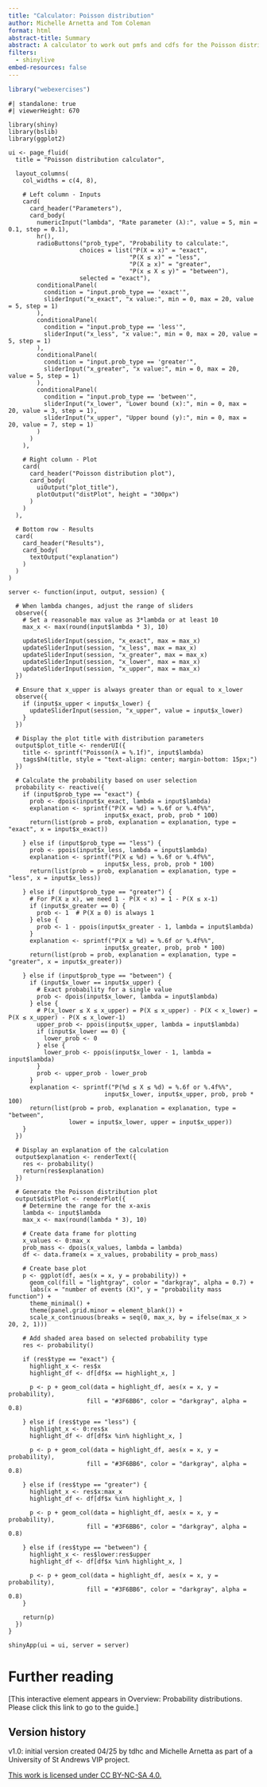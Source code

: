 ```yaml
---
title: "Calculator: Poisson distribution"
author: Michelle Arnetta and Tom Coleman
format: html
abstract-title: Summary
abstract: A calculator to work out pmfs and cdfs for the Poisson distribution.
filters: 
  - shinylive
embed-resources: false
---
```


```r
library("webexercises")
```


```shinylive-r
#| standalone: true
#| viewerHeight: 670

library(shiny)
library(bslib)
library(ggplot2)

ui <- page_fluid(
  title = "Poisson distribution calculator",
  
  layout_columns(
    col_widths = c(4, 8),
    
    # Left column - Inputs
    card(
      card_header("Parameters"),
      card_body(
        numericInput("lambda", "Rate parameter (λ):", value = 5, min = 0.1, step = 0.1),
        hr(),
        radioButtons("prob_type", "Probability to calculate:",
                    choices = list("P(X = x)" = "exact", 
                                  "P(X ≤ x)" = "less", 
                                  "P(X ≥ x)" = "greater", 
                                  "P(x ≤ X ≤ y)" = "between"),
                    selected = "exact"),
        conditionalPanel(
          condition = "input.prob_type == 'exact'",
          sliderInput("x_exact", "x value:", min = 0, max = 20, value = 5, step = 1)
        ),
        conditionalPanel(
          condition = "input.prob_type == 'less'",
          sliderInput("x_less", "x value:", min = 0, max = 20, value = 5, step = 1)
        ),
        conditionalPanel(
          condition = "input.prob_type == 'greater'",
          sliderInput("x_greater", "x value:", min = 0, max = 20, value = 5, step = 1)
        ),
        conditionalPanel(
          condition = "input.prob_type == 'between'",
          sliderInput("x_lower", "Lower bound (x):", min = 0, max = 20, value = 3, step = 1),
          sliderInput("x_upper", "Upper bound (y):", min = 0, max = 20, value = 7, step = 1)
        )
      )
    ),
    
    # Right column - Plot
    card(
      card_header("Poisson distribution plot"),
      card_body(
        uiOutput("plot_title"),
        plotOutput("distPlot", height = "300px")
      )
    )
  ),
  
  # Bottom row - Results
  card(
    card_header("Results"),
    card_body(
      textOutput("explanation")
    )
  )
)

server <- function(input, output, session) {
  
  # When lambda changes, adjust the range of sliders
  observe({
    # Set a reasonable max value as 3*lambda or at least 10
    max_x <- max(round(input$lambda * 3), 10)
    
    updateSliderInput(session, "x_exact", max = max_x)
    updateSliderInput(session, "x_less", max = max_x)
    updateSliderInput(session, "x_greater", max = max_x)
    updateSliderInput(session, "x_lower", max = max_x)
    updateSliderInput(session, "x_upper", max = max_x)
  })
  
  # Ensure that x_upper is always greater than or equal to x_lower
  observe({
    if (input$x_upper < input$x_lower) {
      updateSliderInput(session, "x_upper", value = input$x_lower)
    }
  })
  
  # Display the plot title with distribution parameters
  output$plot_title <- renderUI({
    title <- sprintf("Poisson(λ = %.1f)", input$lambda)
    tags$h4(title, style = "text-align: center; margin-bottom: 15px;")
  })
  
  # Calculate the probability based on user selection
  probability <- reactive({
    if (input$prob_type == "exact") {
      prob <- dpois(input$x_exact, lambda = input$lambda)
      explanation <- sprintf("P(X = %d) = %.6f or %.4f%%", 
                           input$x_exact, prob, prob * 100)
      return(list(prob = prob, explanation = explanation, type = "exact", x = input$x_exact))
      
    } else if (input$prob_type == "less") {
      prob <- ppois(input$x_less, lambda = input$lambda)
      explanation <- sprintf("P(X ≤ %d) = %.6f or %.4f%%", 
                           input$x_less, prob, prob * 100)
      return(list(prob = prob, explanation = explanation, type = "less", x = input$x_less))
      
    } else if (input$prob_type == "greater") {
      # For P(X ≥ x), we need 1 - P(X < x) = 1 - P(X ≤ x-1)
      if (input$x_greater == 0) {
        prob <- 1  # P(X ≥ 0) is always 1
      } else {
        prob <- 1 - ppois(input$x_greater - 1, lambda = input$lambda)
      }
      explanation <- sprintf("P(X ≥ %d) = %.6f or %.4f%%", 
                           input$x_greater, prob, prob * 100)
      return(list(prob = prob, explanation = explanation, type = "greater", x = input$x_greater))
      
    } else if (input$prob_type == "between") {
      if (input$x_lower == input$x_upper) {
        # Exact probability for a single value
        prob <- dpois(input$x_lower, lambda = input$lambda)
      } else {
        # P(x_lower ≤ X ≤ x_upper) = P(X ≤ x_upper) - P(X < x_lower) = P(X ≤ x_upper) - P(X ≤ x_lower-1)
        upper_prob <- ppois(input$x_upper, lambda = input$lambda)
        if (input$x_lower == 0) {
          lower_prob <- 0
        } else {
          lower_prob <- ppois(input$x_lower - 1, lambda = input$lambda)
        }
        prob <- upper_prob - lower_prob
      }
      explanation <- sprintf("P(%d ≤ X ≤ %d) = %.6f or %.4f%%", 
                           input$x_lower, input$x_upper, prob, prob * 100)
      return(list(prob = prob, explanation = explanation, type = "between", 
                 lower = input$x_lower, upper = input$x_upper))
    }
  })
  
  # Display an explanation of the calculation
  output$explanation <- renderText({
    res <- probability()
    return(res$explanation)
  })
  
  # Generate the Poisson distribution plot
  output$distPlot <- renderPlot({
    # Determine the range for the x-axis
    lambda <- input$lambda
    max_x <- max(round(lambda * 3), 10)
    
    # Create data frame for plotting
    x_values <- 0:max_x
    prob_mass <- dpois(x_values, lambda = lambda)
    df <- data.frame(x = x_values, probability = prob_mass)
    
    # Create base plot
    p <- ggplot(df, aes(x = x, y = probability)) +
      geom_col(fill = "lightgray", color = "darkgray", alpha = 0.7) +
      labs(x = "number of events (X)", y = "probability mass function") +
      theme_minimal() +
      theme(panel.grid.minor = element_blank()) +
      scale_x_continuous(breaks = seq(0, max_x, by = ifelse(max_x > 20, 2, 1)))
    
    # Add shaded area based on selected probability type
    res <- probability()
    
    if (res$type == "exact") {
      highlight_x <- res$x
      highlight_df <- df[df$x == highlight_x, ]
      
      p <- p + geom_col(data = highlight_df, aes(x = x, y = probability), 
                      fill = "#3F6BB6", color = "darkgray", alpha = 0.8)
      
    } else if (res$type == "less") {
      highlight_x <- 0:res$x
      highlight_df <- df[df$x %in% highlight_x, ]
      
      p <- p + geom_col(data = highlight_df, aes(x = x, y = probability), 
                      fill = "#3F6BB6", color = "darkgray", alpha = 0.8)
      
    } else if (res$type == "greater") {
      highlight_x <- res$x:max_x
      highlight_df <- df[df$x %in% highlight_x, ]
      
      p <- p + geom_col(data = highlight_df, aes(x = x, y = probability), 
                      fill = "#3F6BB6", color = "darkgray", alpha = 0.8)
      
    } else if (res$type == "between") {
      highlight_x <- res$lower:res$upper
      highlight_df <- df[df$x %in% highlight_x, ]
      
      p <- p + geom_col(data = highlight_df, aes(x = x, y = probability), 
                      fill = "#3F6BB6", color = "darkgray", alpha = 0.8)
    }
    
    return(p)
  })
}

shinyApp(ui = ui, server = server)
```

# Further reading {-}

[This interactive element appears in Overview: Probability distributions. Please click this link to go to the guide.]

## Version history {-}

v1.0: initial version created 04/25 by tdhc and Michelle Arnetta as part of a University of St Andrews VIP project.
  
[This work is licensed under CC BY-NC-SA 4.0.](https://creativecommons.org/licenses/by-nc-sa/4.0/?ref=chooser-v1)




